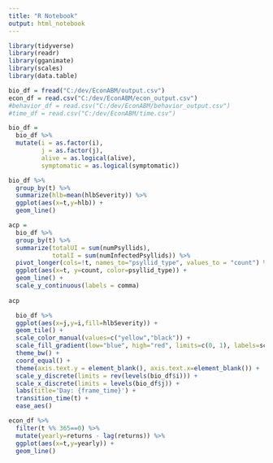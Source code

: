 ```yaml
---
title: "R Notebook"
output: html_notebook
---
```



```r
library(tidyverse)
library(readr)
library(gganimate)
library(scales)
library(data.table)
```

```r
bio_df = fread("C:/dev/EconABM/output.csv")
econ_df = read.csv("C:/dev/EconABM/econ_output.csv")
#behavior_df = read.csv("C:/dev/EconABM/behavior_output.csv")
#time_df = read.csv("C:/dev/EconABM/time.csv")
```



```r
bio_df = 
  bio_df %>%
  mutate(i = as.factor(i),
         j = as.factor(j),
         alive = as.logical(alive),
         symptomatic = as.logical(symptomatic))
```

```r
bio_df %>%
  group_by(t) %>%
  summarize(hlb=mean(hlbSeverity)) %>%
  ggplot(aes(x=t,y=hlb)) +
  geom_line()

```


```r
acp =
  bio_df %>%
  group_by(t) %>%
  summarize(totalUI = sum(numPsyllids),
            totalI = sum(numInfectedPsyllids)) %>%
  pivot_longer(cols=!t, names_to="psyllid_type", values_to = "count") %>%
  ggplot(aes(x=t, y=count, color=psyllid_type)) +
  geom_line() +
  scale_y_continuous(labels = comma)
  
acp
```




```r
  bio_df %>%
  ggplot(aes(x=j,y=i,fill=hlbSeverity)) +
  geom_tile() +
  scale_color_manual(values=c("yellow","black")) +
  scale_fill_gradient(low="blue", high="red", limits=c(0, 1), labels=scales::percent) +
  theme_bw() +
  coord_equal() +
  theme(axis.text.y = element_blank(), axis.text.x=element_blank()) +
  scale_y_discrete(limits = rev(levels(bio_df$i))) +
  scale_x_discrete(limits = levels(bio_df$j)) +
  labs(title='Day: {frame_time}') +
  transition_time(t) +
  ease_aes()

```


```r
econ_df %>%
  filter(t %% 365==0) %>%
  mutate(yearly=returns - lag(returns)) %>%
  ggplot(aes(x=t,y=yearly)) +
  geom_line()


```



























